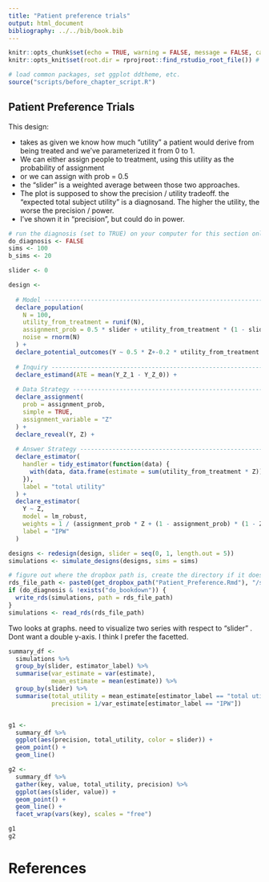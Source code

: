 ```yaml
---
title: "Patient preference trials"
output: html_document
bibliography: ../../bib/book.bib 
---
```


<!-- note do_bookdown is set in index.rmd, so we know if you're running just this .Rmd or compiling the book-->
```r
knitr::opts_chunk$set(echo = TRUE, warning = FALSE, message = FALSE, cache = FALSE)
knitr::opts_knit$set(root.dir = rprojroot::find_rstudio_root_file()) # files are all relative to RStudio project home
```

```r
# load common packages, set ggplot ddtheme, etc.
source("scripts/before_chapter_script.R")
```

<!-- start post here, do not edit above -->

## Patient Preference Trials

<!-- make sure to rename the section title below -->

This design:

- takes as given we know how much "utility" a patient would derive from being treated and we've parameterized it from 0 to 1.
- We can either assign people to treatment, using this utility as the probability of assignment
- or we can assign with prob = 0.5
- the "slider" is a weighted average between those two approaches.
- The plot is supposed to show the precision / utility tradeoff.  the "expected total subject utility" is a diagnosand. The higher the utility, the worse the precision / power.
- I've shown it in "precision", but could do in power.

```r
# run the diagnosis (set to TRUE) on your computer for this section only before pushing to Github. no diagnosis will ever take place on github.
do_diagnosis <- FALSE
sims <- 100
b_sims <- 20
```

```r

slider <- 0

design <-
  
  # Model -------------------------------------------------------------------
  declare_population(
    N = 100,
    utility_from_treatment = runif(N),
    assignment_prob = 0.5 * slider + utility_from_treatment * (1 - slider),
    noise = rnorm(N)
  ) +
  declare_potential_outcomes(Y ~ 0.5 * Z+-0.2 * utility_from_treatment * Z + utility_from_treatment + noise) +
  
  # Inquiry -----------------------------------------------------------------
  declare_estimand(ATE = mean(Y_Z_1 - Y_Z_0)) +
  
  # Data Strategy -----------------------------------------------------------
  declare_assignment(
    prob = assignment_prob,
    simple = TRUE,
    assignment_variable = "Z"
  ) +
  declare_reveal(Y, Z) +
  
  # Answer Strategy ---------------------------------------------------------
  declare_estimator(
    handler = tidy_estimator(function(data) {
      with(data, data.frame(estimate = sum(utility_from_treatment * Z)))
    }),
    label = "total utility"
  ) +
  declare_estimator(
    Y ~ Z,
    model = lm_robust,
    weights = 1 / (assignment_prob * Z + (1 - assignment_prob) * (1 - Z)),
    label = "IPW"
  )
```

```r
designs <- redesign(design, slider = seq(0, 1, length.out = 5))
simulations <- simulate_designs(designs, sims = sims)
```


```r
# figure out where the dropbox path is, create the directory if it doesn't exist, and name the RDS file
rds_file_path <- paste0(get_dropbox_path("Patient_Preference.Rmd"), "/simulations_patient_preference.RDS")
if (do_diagnosis & !exists("do_bookdown")) {
  write_rds(simulations, path = rds_file_path)
}
simulations <- read_rds(rds_file_path)
```

Two looks at graphs. need to visualize two series with respect to "slider" . Dont want a double y-axis.  I think I prefer the facetted.

```r
summary_df <- 
  simulations %>%
  group_by(slider, estimator_label) %>%
  summarise(var_estimate = var(estimate),
            mean_estimate = mean(estimate)) %>%
  group_by(slider) %>%
  summarise(total_utility = mean_estimate[estimator_label == "total utility"],
            precision = 1/var_estimate[estimator_label == "IPW"])


g1 <-
  summary_df %>%
  ggplot(aes(precision, total_utility, color = slider)) +
  geom_point() +
  geom_line()

g2 <-
  summary_df %>%
  gather(key, value, total_utility, precision) %>%
  ggplot(aes(slider, value)) +
  geom_point() +
  geom_line() +
  facet_wrap(vars(key), scales = "free")

g1
g2
```

# References





